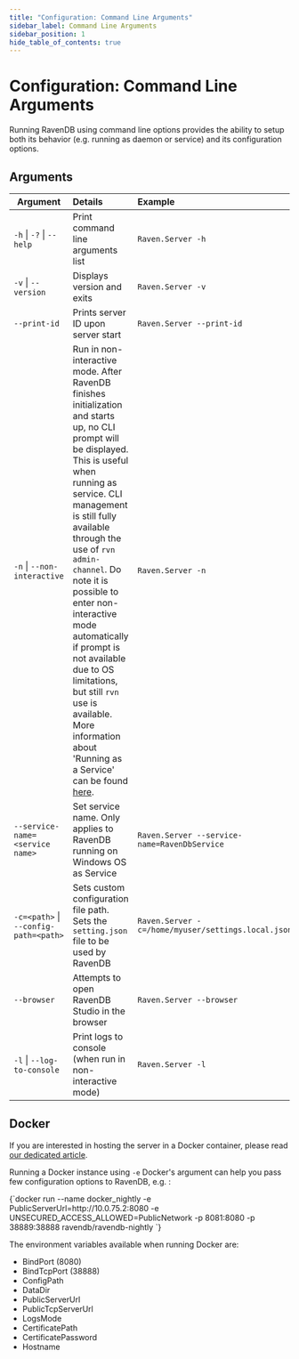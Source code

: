 ```yaml
---
title: "Configuration: Command Line Arguments"
sidebar_label: Command Line Arguments
sidebar_position: 1
hide_table_of_contents: true
---
```



# Configuration: Command Line Arguments

Running RavenDB using command line options provides the ability to setup both its behavior (e.g. running as daemon or service) and its configuration options.

## Arguments

| Argument        |      Details                         |  Example |
|------------------------|:-------------------------------------|:--------------------------|
| `-h` \| `-?` \| `--help`     | Print command line arguments list    | `Raven.Server -h`        |
| `-v` \| `--version`        | Displays version and exits           | `Raven.Server -v`       |
| `--print-id`             | Prints server ID upon server start   | `Raven.Server --print-id` |
| `-n` \| `--non-interactive` | Run in non-interactive mode. After RavenDB finishes initialization and starts up, no CLI prompt will be displayed. This is useful when running as service. CLI management is still fully available through the use of `rvn admin-channel`. Do note it is possible to enter non-interactive mode automatically if prompt is not available due to OS limitations, but still `rvn` use is available. More information about 'Running as a Service' can be found [here](../../start/installation/running-as-service). | `Raven.Server -n` |
| `--service-name=<service name>` | Set service name. Only applies to RavenDB running on Windows OS as Service | `Raven.Server --service-name=RavenDbService` |
| `-c=<path>` \| `--config-path=<path>` | Sets custom configuration file path. Sets the `setting.json` file to be used by RavenDB | `Raven.Server -c=/home/myuser/settings.local.json` |
| `--browser` | Attempts to open RavenDB Studio in the browser | `Raven.Server --browser` |
| `-l` \| `--log-to-console` | Print logs to console (when run in non-interactive mode) | `Raven.Server -l` |

## Docker

<Admonition type="info" title="Info">

If you are interested in hosting the server in a Docker container, please 
read [our dedicated article](../../start/installation/running-in-docker-container).

</Admonition>

Running a Docker instance using `-e` Docker's argument can help you pass few configuration options to RavenDB, e.g. :

<TabItem value="something" label="bash">
<CodeBlock language="bash">
{`docker run --name docker_nightly -e PublicServerUrl=http://10.0.75.2:8080 -e UNSECURED_ACCESS_ALLOWED=PublicNetwork -p 8081:8080 -p 38889:38888 ravendb/ravendb-nightly
`}
</CodeBlock>
</TabItem>

The environment variables available when running Docker are:

* BindPort (8080)
* BindTcpPort (38888)
* ConfigPath
* DataDir
* PublicServerUrl
* PublicTcpServerUrl
* LogsMode
* CertificatePath
* CertificatePassword
* Hostname

